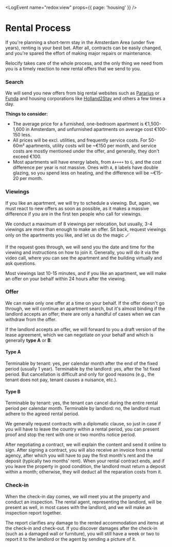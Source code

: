 
<LogEvent name="redox:view" props={{ page: 'housing' }} />

# Rental Process
If you're planning a short-term stay in the Amsterdam Area (under five years), renting is your best bet. After all, contracts can be easily changed, and you're spared the effort of making major repairs or maintenance.

Relocify takes care of the whole process, and the only thing we need from you is a timely reaction to new rental offers that we send to you.

### Search
We will send you new offers from big rental websites such as [Pararius](https://www.pararius.com) or [Funda](https://funda.nl) and housing corporations like [Holland2Stay](https://www.holland2stay.com) and others a few times a day.

**Things to consider:**
- The average price for a furnished, one-bedroom apartment is €1,500-1,600 in Amsterdam, and unfurnished apartments on average cost €100-150 less.
- All prices will be excl. utilities, and frequently service costs. For 50-60m² apartments, utility costs will be ~€150 per month, and service costs are mostly mentioned under the offer, and generally, they don't exceed €100.
- Most apartments will have energy labels, from `A++++` to `G`, and the cost difference per year is not massive. Ones with `A`, `B` labels have double glazing, so you spend less on heating, and the difference will be ~€15-20 per month.

### Viewings
If you like an apartment, we will try to schedule a viewing. But, again, we must react to new offers as soon as possible, as it makes a massive difference if you are in the first ten people who call for viewings.

<Callout>
    We conduct a maximum of 8 viewings per relocation, but usually, 3-4 viewings are more than enough to make an offer. Sit back, request viewings only on the apartments you like, and let us do the magic 🪄
</Callout>

If the request goes through, we will send you the date and time for the viewing and instructions on how to join it. Generally, you will do it via the video call, where you can see the apartment and the building virtually and ask questions.

Most viewings last 10-15 minutes, and if you like an apartment, we will make an offer on your behalf within 24 hours after the viewing.

### Offer
We can make only one offer at a time on your behalf. If the offer doesn't go through, we will continue an apartment search, but it's almost binding if the landlord accepts an offer; there are only a handful of cases when we can withdraw from the offer.

If the landlord accepts an offer, we will forward to you a draft version of the lease agreement, which we can negotiate on your behalf and which is generally **type A** or **B**:

#### Type A
Terminable by tenant: yes, per calendar month after the end of the fixed period (usually 1 year). Terminable by the landlord: yes, after the 1st fixed period. But cancellation is difficult and only for good reasons (e.g., the tenant does not pay, tenant causes a nuisance, etc.).

#### Type B
Terminable by tenant: yes, the tenant can cancel during the entire rental period per calendar month. Terminable by landlord: no, the landlord must adhere to the agreed rental period.

<Callout>
    We generally request contracts with a diplomatic clause, so just in case if you will have to leave the country within a rental period, you can present proof and stop the rent with one or two months notice period.
</Callout>

After negotiating a contract, we will explain the content and send it online to sign. After signing a contract, you will also receive an invoice from a rental agency, after which you will have to pay the first month's rent and the deposit (typically two months' rent). When your rental contract ends, and if you leave the property in good condition, the landlord must return a deposit within a month; otherwise, they will deduct all the reparation costs from it.

### Check-in
When the check-in day comes, we will meet you at the property and conduct an inspection. The rental agent, representing the landlord, will be present as well, in most cases with the landlord, and we will make an inspection report together.

The report clarifies any damage to the rented accommodation and items at the check-in and check-out. If you discover damages after the check-in (such as a damaged wall or furniture), you will still have a week or two to report it to the landlord or the agent by sending a picture of it.

